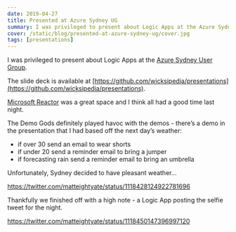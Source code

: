 ```yaml
---
date: 2019-04-27
title: Presented at Azure Sydney UG
summary: I was privileged to present about Logic Apps at the Azure Sydney User Group
cover: /static/blog/presented-at-azure-sydney-ug/cover.jpg
tags: [presentations]
---
```


I was privileged to present about Logic Apps at the [Azure Sydney User Group](https://www.meetup.com/en-AU/Azure-Sydney-User-Group/events/259970627/).

The slide deck is available at [https://github.com/wicksipedia/presentations](https://github.com/wicksipedia/presentations).

[Microsoft Reactor](https://twitter.com/msftreactor) was a great space and I think all had a good time last night.

The Demo Gods definitely played havoc with the demos - there’s a demo in the presentation that I had based off the next day’s weather:

- if over 30 send an email to wear shorts
- if under 20 send a reminder email to bring a jumper
- if forecasting rain send a reminder email to bring an umbrella

Unfortunately, Sydney decided to have pleasant weather…

https://twitter.com/matteightyate/status/1118428124922781696

Thankfully we finished off with a high note - a Logic App posting the selfie tweet for the night. 

https://twitter.com/matteightyate/status/1118450147396997120